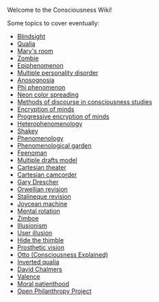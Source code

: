 Welcome to the Consciousness Wiki!

Some topics to cover eventually:

* [[Blindsight]]
* [[Qualia]]
* [[Mary's room]]
* [[Zombie]]
* [[Epiphenomenon]]
* [[Multiple personality disorder]]
* [[Anosognosia]]
* [[Phi phenomenon]]
* [[Neon color spreading]]
* [[Methods of discourse in consciousness studies]]
* [[Encryption of minds]]
* [[Progressive encryption of minds]]
* [[Heterophenomenology]]
* [[Shakey]]
* [[Phenomenology]]
* [[Phenomenological garden]]
* [[Feenoman]]
* [[Multiple drafts model]]
* [[Cartesian theater]]
* [[Cartesian camcorder]]
* [[Gary Drescher]]
* [[Orwellian revision]]
* [[Stalineque revision]]
* [[Joycean machine]]
* [[Mental rotation]]
* [[Zimboe]]
* [[Illusionism]]
* [[User illusion]]
* [[Hide the thimble]]
* [[Prosthetic vision]]
* [[Otto (Consciousness Explained)]]
* [[Inverted qualia]]
* [[David Chalmers]]
* [[Valence]]
* [[Moral patienthood]]
* [[Open Philanthropy Project]]
